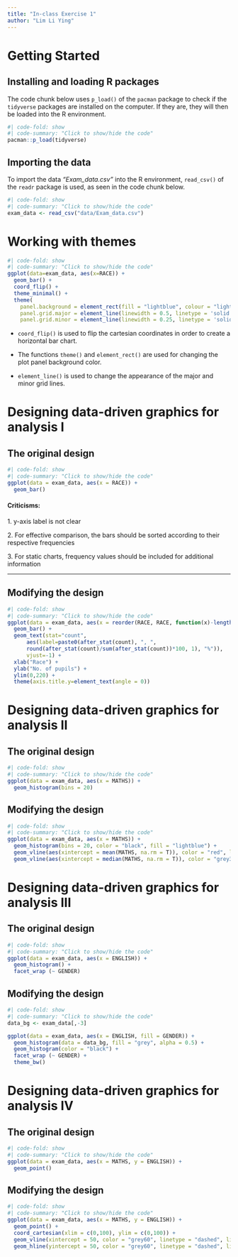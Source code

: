 ```yaml
---
title: "In-class Exercise 1"
author: "Lim Li Ying"
---
```


# Getting Started

## Installing and loading R packages

The code chunk below uses `p_load()` of the `pacman` package to check if the `tidyverse` packages are installed on the computer. If they are, they will then be loaded into the R environment.

```r
#| code-fold: show
#| code-summary: "Click to show/hide the code"
pacman::p_load(tidyverse)
```

## Importing the data

To import the data *"Exam_data.csv"* into the R environment, `read_csv()` of the `readr` package is used, as seen in the code chunk below.

```r
#| code-fold: show
#| code-summary: "Click to show/hide the code"
exam_data <- read_csv("data/Exam_data.csv")
```

# Working with themes

```r
#| code-fold: show
#| code-summary: "Click to show/hide the code"
ggplot(data=exam_data, aes(x=RACE)) +
  geom_bar() +
  coord_flip() +
  theme_minimal() +
  theme(
    panel.background = element_rect(fill = "lightblue", colour = "lightblue", linewidth = 0.5, linetype = "solid"),
    panel.grid.major = element_line(linewidth = 0.5, linetype = 'solid', colour = "white"), 
    panel.grid.minor = element_line(linewidth = 0.25, linetype = 'solid', colour = "white"))
```

::: callout-note
-   `coord_flip()` is used to flip the cartesian coordinates in order to create a horizontal bar chart.

-   The functions `theme()` and `element_rect()` are used for changing the plot panel background color.

-   `element_line()` is used to change the appearance of the major and minor grid lines.
:::

# Designing data-driven graphics for analysis I

## The original design

```r
#| code-fold: show
#| code-summary: "Click to show/hide the code"
ggplot(data = exam_data, aes(x = RACE)) +
  geom_bar()
```

#### Criticisms:

1\. y-axis label is not clear

2\. For effective comparison, the bars should be sorted according to their respective frequencies

3\. For static charts, frequency values should be included for additional information

------------------------------------------------------------------------

## Modifying the design

```r
#| code-fold: show
#| code-summary: "Click to show/hide the code"
ggplot(data = exam_data, aes(x = reorder(RACE, RACE, function(x)-length(x)))) +
  geom_bar() +
  geom_text(stat="count", 
      aes(label=paste0(after_stat(count), ", ", 
      round(after_stat(count)/sum(after_stat(count))*100, 1), "%")),
      vjust=-1) +
  xlab("Race") +
  ylab("No. of pupils") +
  ylim(0,220) +
  theme(axis.title.y=element_text(angle = 0))
```

# Designing data-driven graphics for analysis II

## The original design

```r
#| code-fold: show
#| code-summary: "Click to show/hide the code"
ggplot(data = exam_data, aes(x = MATHS)) +
  geom_histogram(bins = 20)
```

## Modifying the design

```r
#| code-fold: show
#| code-summary: "Click to show/hide the code"
ggplot(data = exam_data, aes(x = MATHS)) +
  geom_histogram(bins = 20, color = "black", fill = "lightblue") +
  geom_vline(aes(xintercept = mean(MATHS, na.rm = T)), color = "red", linetype = "dashed", linewidth = 1) +
  geom_vline(aes(xintercept = median(MATHS, na.rm = T)), color = "grey30", linetype = "dashed", linewidth = 1)
```

# Designing data-driven graphics for analysis III

## The original design

```r
#| code-fold: show
#| code-summary: "Click to show/hide the code"
ggplot(data = exam_data, aes(x = ENGLISH)) +
  geom_histogram() +
  facet_wrap (~ GENDER)
```

## Modifying the design

```r
#| code-fold: show
#| code-summary: "Click to show/hide the code"
data_bg <- exam_data[,-3]

ggplot(data = exam_data, aes(x = ENGLISH, fill = GENDER)) +
  geom_histogram(data = data_bg, fill = "grey", alpha = 0.5) +
  geom_histogram(color = "black") +
  facet_wrap (~ GENDER) +
  theme_bw()
```

# Designing data-driven graphics for analysis IV

## The original design
```r
#| code-fold: show
#| code-summary: "Click to show/hide the code"
ggplot(data = exam_data, aes(x = MATHS, y = ENGLISH)) +
  geom_point()
```

## Modifying the design
```r
#| code-fold: show
#| code-summary: "Click to show/hide the code"
ggplot(data = exam_data, aes(x = MATHS, y = ENGLISH)) +
  geom_point() +
  coord_cartesian(xlim = c(0,100), ylim = c(0,100)) +
  geom_vline(xintercept = 50, color = "grey60", linetype = "dashed", linewidth = 1) +
  geom_hline(yintercept = 50, color = "grey60", linetype = "dashed", linewidth = 1)
```

